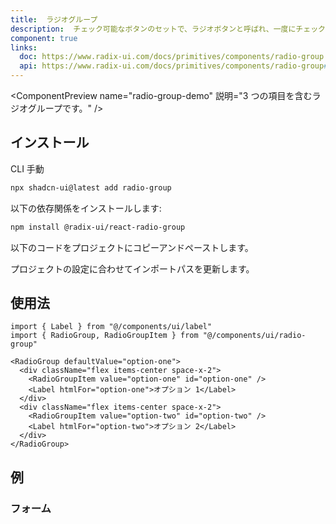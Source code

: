 ```yaml
---
title:  ラジオグループ
description:  チェック可能なボタンのセットで、ラジオボタンと呼ばれ、一度にチェックできるボタンは 1 つだけです。
component: true
links:
  doc: https://www.radix-ui.com/docs/primitives/components/radio-group
  api: https://www.radix-ui.com/docs/primitives/components/radio-group#api-reference
---
```


<ComponentPreview
  name="radio-group-demo"
  説明="3 つの項目を含むラジオグループです。"
/>

## インストール

<Tabs defaultValue="cli">

<TabsList>
  <TabsTrigger value="cli">CLI</TabsTrigger>
  <TabsTrigger value="manual">手動</TabsTrigger>
</TabsList>
<TabsContent value="cli">

```bash
npx shadcn-ui@latest add radio-group
```

</TabsContent>

<TabsContent value="manual">

<Steps>

<Step>以下の依存関係をインストールします:</Step>

```bash
npm install @radix-ui/react-radio-group
```

<Step>以下のコードをプロジェクトにコピーアンドペーストします。</Step>

<ComponentSource name="radio-group" />

<Step>プロジェクトの設定に合わせてインポートパスを更新します。</Step>

</Steps>

</TabsContent>

</Tabs>

## 使用法

```tsx
import { Label } from "@/components/ui/label"
import { RadioGroup, RadioGroupItem } from "@/components/ui/radio-group"
```

```tsx
<RadioGroup defaultValue="option-one">
  <div className="flex items-center space-x-2">
    <RadioGroupItem value="option-one" id="option-one" />
    <Label htmlFor="option-one">オプション 1</Label>
  </div>
  <div className="flex items-center space-x-2">
    <RadioGroupItem value="option-two" id="option-two" />
    <Label htmlFor="option-two">オプション 2</Label>
  </div>
</RadioGroup>
```

## 例

### フォーム

<ComponentPreview name="radio-group-form" />